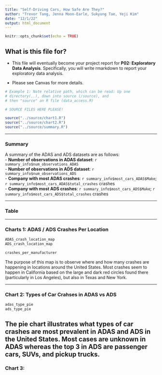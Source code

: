 ```yaml
---
title: "Self-Driving Cars, How Safe Are They?"
author: "Trevor Tang, Jenna Moon-Earle, Sukyung Tae, Yeji Kim"
date: "12/1/22"
output: html_document
---
```


```r
knitr::opts_chunk$set(echo = TRUE)
```

## What is this file for?

* This file will eventually become your project report for **P02: Exploratory Data Analysis**. Specifically, you will write rmarkdown to report your exploratory data analysis.

* Please see Canvas for more details.

```r
# Example 1: Note relative path, which can be read: Up one
# directory(..), down into source (/source), and 
# then "source" an R file (data_access.R)

# SOURCE FILES HERE PLEASE!

source("../source/chart1.R")
source("../source/chart2.R")
source("../source/summary.R")
```

---

### Summary

A summary of the ADAS and ADS datasets are as follows: <br>
- **Number of observations in ADAS dataset**: `r summary_info$num_observations_ADAS` <br>
- **Number of observations in ADS dataset**: `r summary_info$num_observations_ADS` <br>
- **Company with most ADAS crashes**: `r summary_info$most_cars_ADAS$Make`; `r summary_info$most_cars_ADAS$total_crashes` crashes <br>
- **Company with most ADS crashes**: `r summary_info$most_cars_ADS$Make`; `r summary_info$most_cars_ADS$total_crashes` crashes <br>

---

### Table

---

### Charts 1: ADAS / ADS Crashes Per Location
```r
ADAS_crash_location_map
ADS_crash_location_map
```
```r
crashes_per_manufacturer
```
The purpose of this map is to observe where and how many crashes are happening in locations around the United States. Most crashes seem to happen in California based on the large and dark red circles found there (particularly in Los Angeles), but also in Texas and New York. 

---

### Chart 2: Types of Car Crahses in ADAS vs ADS
```r
adas_type_pie
ads_type_pie
```
The pie chart illustrates what types of car crashes are most prevalent in ADAS and ADS in the United States. Most cases are unknown in ADAS whereas the top 3 in ADS are passenger cars, SUVs, and pickup trucks. 
---

### Chart 3: